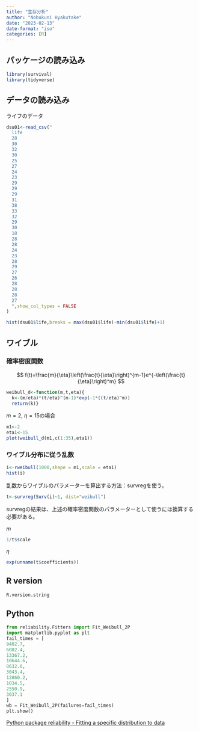```yaml
---
title: "生存分析"
author: "Nobukuni Hyakutake"
date: "2023-02-13"
date-format: "iso"
categories: [R]
---
```


## パッケージの読み込み

```r
library(survival)
library(tidyverse)
```

## データの読み込み

ライフのデータ

```r
dsu01<-read_csv("
  life
  28
  30
  32
  30
  25
  27
  24
  23
  29
  29
  29
  31
  38
  33
  32
  29
  30
  18
  28
  28
  24
  23
  28
  29
  27
  26
  28
  28
  28
  27
  ",show_col_types = FALSE
)
```

```r
hist(dsu01$life,breaks = max(dsu01$life)-min(dsu01$life)+1)
```

## ワイブル

### 確率密度関数

$$
f(t)=\frac{m}{\eta}\left(\frac{t}{\eta}\right)^{m-1}e^{-\left(\frac{t}{\eta}\right)^m}
$$

```r
weibull_d<-function(m,t,eta){
  k<-(m/eta)*(t/eta)^(m-1)*exp(-1*((t/eta)^m))
  return(k)}
```

$m=2$, $\eta=15$の場合

```r
m1<-2
eta1<-15
plot(weibull_d(m1,c(1:35),eta1))
```

### ワイブル分布に従う乱数

```r
i<-rweibull(1000,shape = m1,scale = eta1)
hist(i)
```

乱数からワイブルのパラメーターを算出する方法：survregを使う。

```r
t<-survreg(Surv(i)~1, dist="weibull")
```

survregの結果は、上述の確率密度関数のパラメーターとして使うには換算する必要がある。

$m$ 

```r
1/t$scale
```

$\eta$

```r
exp(unname(t$coefficients))
```

## R version

```r
R.version.string
```
## Python

```python
from reliability.Fitters import Fit_Weibull_2P
import matplotlib.pyplot as plt
fail_times = [
9402.7,
6082.4,
13367.2,
10644.6,
8632.0,
3043.4,
12860.2,
1034.5,
2550.9,
3637.1
]
wb = Fit_Weibull_2P(failures=fail_times)
plt.show()
```

[Python package reliability - Fitting a specific distribution to data](https://weibull.readthedocs.io/en/latest/examples.html#determining-beta-and-eta-values)